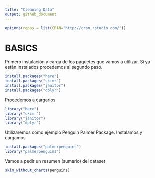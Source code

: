 ```yaml
---
title: "Cleaning Data"
output: github_document
---
```


```r
options(repos = list(CRAN="http://cran.rstudio.com/"))
```


# BASICS
Primero instalación y carga de los paquetes que vamos a utilizar. Si ya están 
instalados procedemos al segundo paso.

```r
install.packages("here")
install.packages("skimr")
install.packages("janitor")
install.packages("dplyr")
```

Procedemos a cargarlos

```r
library("here")
library("skimr")
library("janitor")
library("dplyr")
```

Utilizaremos como ejemplo Penguin Palmer Package. Instalamos y cargamos

```r
install.packages("palmerpenguins")
library("palmerpenguins")
```

Vamos a pedir un resumen (sumario) del dataset

```r
skim_without_charts(penguins)
```

